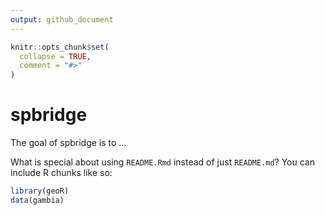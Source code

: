 ```yaml
---
output: github_document
---
```


<!-- README.md is generated from README.Rmd. Please edit that file -->

```r
knitr::opts_chunk$set(
  collapse = TRUE,
  comment = "#>"
)
```

# spbridge

<!-- badges: start -->
<!-- badges: end -->

The goal of spbridge is to ...

What is special about using `README.Rmd` instead of just `README.md`? You can include R chunks like so:

```r
library(geoR)
data(gambia)
```
